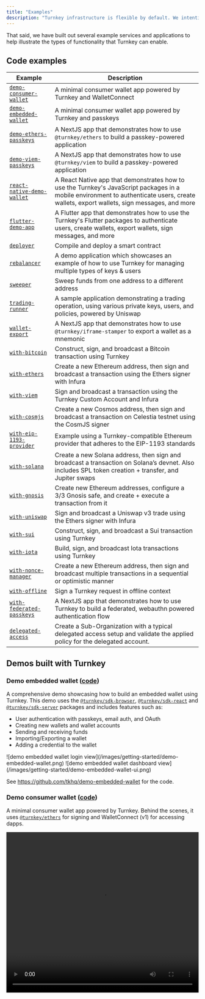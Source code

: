 ```yaml
---
title: "Examples"
description: "Turnkey infrastructure is flexible by default. We intentionally prioritize low-level primitives in our product to avoid creating blockers for developers building new kinds of applications on Turnkey."
---
```


That said, we have built out several example services and applications to help illustrate the types of functionality that Turnkey can enable.

## Code examples

| Example                                                                                              | Description                                                                                                                                                                              |
| ---------------------------------------------------------------------------------------------------- | ---------------------------------------------------------------------------------------------------------------------------------------------------------------------------------------- |
| [`demo-consumer-wallet`](https://github.com/tkhq/demo-consumer-wallet)                               | A minimal consumer wallet app powered by Turnkey and WalletConnect                                                                                                                       |
| [`demo-embedded-wallet`](https://github.com/tkhq/demo-embedded-wallet)                               | A minimal consumer wallet app powered by Turnkey and passkeys                                                                                                                            |
| [`demo-ethers-passkeys`](https://github.com/tkhq/demo-ethers-passkeys)                               | A NextJS app that demonstrates how to use `@turnkey/ethers` to build a passkey-powered application                                                                                       |
| [`demo-viem-passkeys`](https://github.com/tkhq/demo-viem-passkeys)                                   | A NextJS app that demonstrates how to use `@turnkey/viem` to build a passkey-powered application                                                                                         |
| [`react-native-demo-wallet`](https://github.com/tkhq/react-native-demo-wallet)                       | A React Native app that demonstrates how to use the Turnkey's JavaScript packages in a mobile environment to authenticate users, create wallets, export wallets, sign messages, and more |
| [`flutter-demo-app`](https://github.com/tkhq/dart-sdk/tree/main/examples/flutter-demo-app)           | A Flutter app that demonstrates how to use the Turnkey's Flutter packages to authenticate users, create wallets, export wallets, sign messages, and more                                 |
| [`deployer`](https://github.com/tkhq/sdk/tree/main/examples/deployer/)                               | Compile and deploy a smart contract                                                                                                                                                      |
| [`rebalancer`](https://github.com/tkhq/sdk/tree/main/examples/rebalancer/)                           | A demo application which showcases an example of how to use Turnkey for managing multiple types of keys & users                                                                          |
| [`sweeper`](https://github.com/tkhq/sdk/tree/main/examples/sweeper/)                                 | Sweep funds from one address to a different address                                                                                                                                      |
| [`trading-runner`](https://github.com/tkhq/sdk/tree/main/examples/trading-runner/)                   | A sample application demonstrating a trading operation, using various private keys, users, and policies, powered by Uniswap                                                              |
| [`wallet-export`](https://github.com/tkhq/sdk/tree/main/examples/wallet-export/)                     | A NextJS app that demonstrates how to use `@turnkey/iframe-stamper` to export a wallet as a mnemonic                                                                                     |
| [`with-bitcoin`](https://github.com/tkhq/sdk/tree/main/examples/with-bitcoin)                        | Construct, sign, and broadcast a Bitcoin transaction using Turnkey                                                                                                                       |
| [`with-ethers`](https://github.com/tkhq/sdk/tree/main/examples/with-ethers/)                         | Create a new Ethereum address, then sign and broadcast a transaction using the Ethers signer with Infura                                                                                 |
| [`with-viem`](https://github.com/tkhq/sdk/tree/main/examples/with-viem/)                             | Sign and broadcast a transaction using the Turnkey Custom Account and Infura                                                                                                             |
| [`with-cosmjs`](https://github.com/tkhq/sdk/tree/main/examples/with-cosmjs/)                         | Create a new Cosmos address, then sign and broadcast a transaction on Celestia testnet using the CosmJS signer                                                                           |
| [`with-eip-1193-provider`](https://github.com/tkhq/sdk/tree/main/examples/with-eip-1193-provider/)   | Example using a Turnkey-compatible Ethereum provider that adheres to the EIP-1193 standards                                                                                              |
| [`with-solana`](https://github.com/tkhq/sdk/tree/main/examples/with-solana/)                         | Create a new Solana address, then sign and broadcast a transaction on Solana’s devnet. Also includes SPL token creation \+ transfer, and Jupiter swaps                                   |
| [`with-gnosis`](https://github.com/tkhq/sdk/tree/main/examples/with-gnosis/)                         | Create new Ethereum addresses, configure a 3/3 Gnosis safe, and create \+ execute a transaction from it                                                                                  |
| [`with-uniswap`](https://github.com/tkhq/sdk/tree/main/examples/with-uniswap/)                       | Sign and broadcast a Uniswap v3 trade using the Ethers signer with Infura                                                                                                                |
| [`with-sui`](/networks/sui)                                                                          | Construct, sign, and broadcast a Sui transaction using Turnkey                                                                                                                           |
| [`with-iota`](/networks/iota)                                                                        | Build, sign, and broadcast Iota transactions using Turnkey                                                                                                                               |
| [`with-nonce-manager`](https://github.com/tkhq/sdk/tree/main/examples/with-nonce-manager/)           | Create a new Ethereum address, then sign and broadcast multiple transactions in a sequential or optimistic manner                                                                        |
| [`with-offline`](https://github.com/tkhq/sdk/tree/main/examples/with-offline/)                       | Sign a Turnkey request in offline context                                                                                                                                                |
| [`with-federated-passkeys`](https://github.com/tkhq/sdk/tree/main/examples/with-federated-passkeys/) | A NextJS app that demonstrates how to use Turnkey to build a federated, webauthn powered authentication flow                                                                             |
| [`delegated-access`](https://github.com/tkhq/sdk/tree/main/examples/delegated-access/)               | Create a Sub-Organization with a typical delegated access setup and validate the applied policy for the delegated account.                                                               |

## Demos built with Turnkey

### Demo embedded wallet ([code](https://github.com/tkhq/demo-embedded-wallet))

A comprehensive demo showcasing how to build an embedded wallet using Turnkey. This demo uses the [`@turnkey/sdk-browser`](https://www.npmjs.com/package/@turnkey/sdk-browser), [`@turnkey/sdk-react`](https://www.npmjs.com/package/@turnkey/sdk-react) and [`@turnkey/sdk-server`](https://www.npmjs.com/package/@turnkey/sdk-server) packages and includes features such as:

- User authentication with passkeys, email auth, and OAuth
- Creating new wallets and wallet accounts
- Sending and receiving funds
- Importing/Exporting a wallet
- Adding a credential to the wallet

<CardGroup cols={2}>
  <Frame>
    ![demo embedded wallet login view](/images/getting-started/demo-embedded-wallet.png)
  </Frame>
  <Frame>
    ![demo embedded wallet dashboard view](/images/getting-started/demo-embedded-wallet-ui.png)
  </Frame>
</CardGroup>

See https://github.com/tkhq/demo-embedded-wallet for the code.

### Demo consumer wallet ([code](https://github.com/tkhq/demo-consumer-wallet))

A minimal consumer wallet app powered by Turnkey. Behind the scenes, it uses [`@turnkey/ethers`](https://www.npmjs.com/package/@turnkey/ethers) for signing and WalletConnect (v1) for accessing dapps.

<Frame>
  <video src="https://github.com/tkhq/demo-consumer-wallet/assets/127255904/2c3409df-2d7c-4ec3-9aa8-e2944a0b0e0a" width="100%" height="420" controls />
</Frame>

See https://github.com/tkhq/demo-consumer-wallet for the code.

### Demo embedded wallet ([code](https://github.com/tkhq/demo-embedded-wallet), [live link](https://wallet.tx.xyz))

A wallet application showing how users can register and authenticate using passkeys. This demo uses the Turnkey API to create a new [Turnkey Sub-Organization](/concepts/sub-organizations) for each user, create a testnet Ethereum address and send a transaction on Sepolia (ETH testnet).

<Frame>
  ![demo embedded wallet screenshot](/images/getting-started/demo-embedded-wallet.png)
</Frame>

See https://wallet.tx.xyz (and https://github.com/tkhq/demo-embedded-wallet for the code).

### Demo ethers passkeys ([code](https://github.com/tkhq/demo-ethers-passkeys))

A simple application demonstrating how to create sub-organizations, create private keys, and sign with the [`@turnkey/ethers`](https://github.com/tkhq/sdk/tree/main/packages/ethers) signer, using passkeys.

<Frame>
  ![ethers ui screenshot](/images/getting-started/ethers-ui-screenshot.png)
</Frame>

See https://github.com/tkhq/demo-ethers-passkeys for the code.

### Demo viem passkeys ([code](https://github.com/tkhq/demo-viem-passkeys))

A similar, simple application demonstrating how to create sub-organizations, create private keys, and sign with the [`@turnkey/viem`](https://github.com/tkhq/sdk/tree/main/packages/viem) signer, using passkeys.

<Frame>
  ![viem ui screenshot](/images/getting-started/viem-ui-screenshot.png)
</Frame>

See https://github.com/tkhq/demo-viem-passkeys for the code.

### Demo viem passkeys with Gelato relay ([code](https://github.com/gelatodigital/gelato-turnkey-passkeys-relay))

This example demonstrates how to leverage Turnkey’s secure key management and Gelato's battle-tested relay infrastructure to enable seamless, sponsored interactions with meta-transactions using the [`@turnkey/viem`](https://github.com/tkhq/sdk/tree/main/packages/viem) signer and [`@gelatonetwork/relay-sdk-viem`](https://github.com/gelatodigital/relay-sdk-viem).

<Frame>
  ![gelato turnkey screenshot](/images/getting-started/gelato_turnkey.png)
</Frame>

#### How Infinex leverages Turnkey and Gelato

Infinex, a platform designed to unify the decentralized ecosystem and applications under a single UX layer, eliminates the complexities of navigating fragmented crypto protocols. By integrating **Turnkey** and **Gelato**, Infinex delivers a seamless, secure, and cost-efficient experience for decentralized finance users.

- **Secure Key Management with Turnkey**: Infinex ensures private keys are securely managed within Turnkey’s infrastructure, removing the need for traditional wallet pop-ups. This approach streamlines authentication through passkeys, offering a frictionless and secure user experience.
- **Gasless Transactions with Gelato**: Leveraging Gelato’s Relay (ERC-2771), Infinex enables fully **sponsored transactions**, allowing users to interact with decentralized applications without ever paying gas fees. This enhances accessibility and usability, ensuring that users can participate without holding or managing native blockchain tokens for fees.

The synergy between Turnkey and Gelato allows Infinex to offer an intuitive, cost-free user experience while maintaining the highest standards of security and scalability.

### React native demo app ([code](https://github.com/tkhq/react-native-demo-wallet))

A React Native app that demonstrates how to use the Turnkey's JavaScript packages in a mobile environment to authenticate users, create wallets, export wallets, sign messages, and more

<Frame>
  <video src="https://github.com/tkhq/react-native-demo-wallet/raw/refs/heads/main/assets/videos/demo_video.mov" width="100%" height="260" controls />
</Frame>

See https://github.com/tkhq/react-native-demo-wallet for the code.

### Flutter demo app ([code](https://github.com/tkhq/dart-sdk/tree/main/examples/flutter-demo-app))

A Flutter app that demonstrates how to use the Turnkey's Flutter packages to authenticate users, create wallets, export wallets, sign messages, and more

<Frame>
  <video src="https://github.com/tkhq/dart-sdk/raw/refs/heads/main/examples/flutter-demo-app/assets/videos/flutter-demo.mov" width="100%" height="260" controls />
</Frame>

See https://github.com/tkhq/dart-sdk/tree/main/examples/flutter-demo-app for the code

### Multichain signing (Adamik demo)

This [demo](https://turnkey-multichain.adamik.io/) shows how the Adamik API has integrated Turnkey to securely sign transactions across 60\+ blockchains.